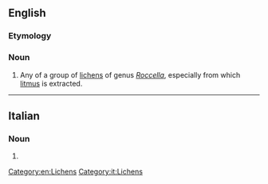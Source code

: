 {{also|Roccella}}
==English==
{{rfi|en}}
{{wikipedia|Rocella (lichen)}}
{{wikispecies}}

===Etymology===
{{rfe|lang=en}}

===Noun===
{{en-noun}}

# Any of a group of [[lichen]]s of genus ''[[Roccella]]'', especially {{taxlink|Rocella tinctoria|species|noshow=1}} from which [[litmus]] is extracted.

[[Category:en:Lichens]]

----

==Italian==

===Noun===
{{it-noun|f}}

# {{l|en|roccella}}

[[Category:it:Lichens]]